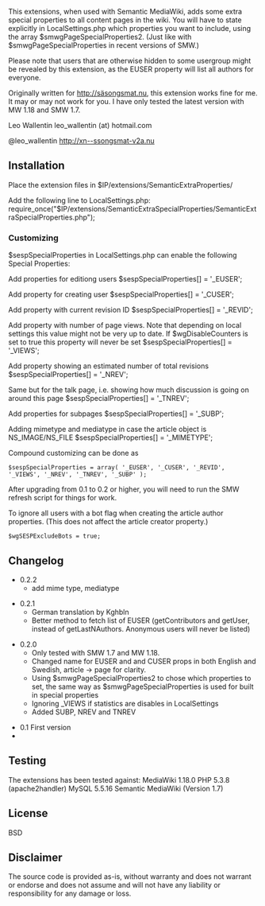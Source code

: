 This extensions, when used with Semantic MediaWiki, adds some extra special properties to all content pages in the wiki.
You will have to state explicitly in LocalSettings.php which properties you want to include, using the array $smwgPageSpecialProperties2. (Just like with $smwgPageSpecialProperties in recent versions of SMW.)

Please note that users that are otherwise hidden to some usergroup might be revealed by this extension,
as the EUSER property will list all authors for everyone.

Originally written for http://säsongsmat.nu, this extension works fine for me. It may or may not work for you.
I have only tested the latest version with MW 1.18 and SMW 1.7.

Leo Wallentin
leo_wallentin (at) hotmail.com

@leo_wallentin
http://xn--ssongsmat-v2a.nu

==Installation==
Place the extension files in $IP/extensions/SemanticExtraProperties/

Add the following line to LocalSettings.php:
require_once("$IP/extensions/SemanticExtraSpecialProperties/SemanticExtraSpecialProperties.php");

===Customizing ===
$sespSpecialProperties in LocalSettings.php can enable the following Special Properties:

Add properties for editiong users
$sespSpecialProperties[] = '_EUSER';

Add property for creating user
$sespSpecialProperties[] = '_CUSER'; 

Add property with current revision ID
$sespSpecialProperties[] = '_REVID'; 

Add property with number of page views. Note that depending on local settings this value might not be very up to date. If $wgDisableCounters is set to true this property will never be set
$sespSpecialProperties[] = '_VIEWS'; 

Add property showing an estimated number of total revisions
$sespSpecialProperties[] = '_NREV';  

Same but for the talk page, i.e. showing how much discussion is going on around this page
$sespSpecialProperties[] = '_TNREV'; 

Add properties for subpages
$sespSpecialProperties[] = '_SUBP'; 

Adding mimetype and mediatype in case the article object is NS_IMAGE/NS_FILE
$sespSpecialProperties[] = '_MIMETYPE'; 


Compound customizing can be done as
<pre>
$sespSpecialProperties = array( '_EUSER', '_CUSER', '_REVID', '_VIEWS', '_NREV', '_TNREV', '_SUBP' );
</pre>

After upgrading from 0.1 to 0.2 or higher, you will need to run the SMW refresh script for things for work.

To ignore all users with a bot flag when creating the article author properties.
(This does not affect the article creator property.)
<pre>
$wgSESPExcludeBots = true;
</pre>
==Changelog==
* 0.2.2
** add mime type, mediatype

*0.2.1
**German translation by Kghbln
**Better method to fetch list of EUSER (getContributors and getUser, instead of getLastNAuthors. Anonymous users will never be listed)

*0.2.0
**Only tested with SMW 1.7 and MW 1.18.
**Changed name for EUSER and and CUSER props in both English and Swedish, article -> page for clarity.
**Using $smwgPageSpecialProperties2 to chose which properties to set, the same way as $smwgPageSpecialProperties is used for built in special properties
**Ignoring _VIEWS if statistics are disables in LocalSettings
**Added SUBP, NREV and TNREV

*0.1 First version
*

==Testing ==
The extensions has been tested against: 
MediaWiki 1.18.0 PHP 5.3.8 (apache2handler) MySQL 5.5.16 Semantic MediaWiki (Version 1.7)

== License ==
BSD 

== Disclaimer ==
The source code is provided as-is, without warranty and does not warrant or endorse and does not assume and will not have any liability or responsibility for any damage or loss.
